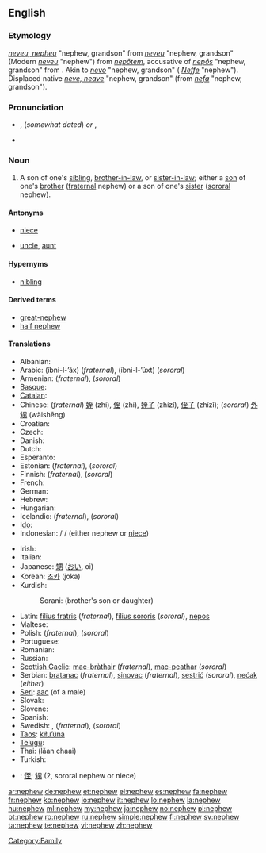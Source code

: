 ==English==

===Etymology===
{{etyl|enm}} ''[[neveu#Middle English|neveu, nepheu]]'' "nephew, grandson" from {{etyl|fro}} ''[[neveu#Old French|neveu]]'' "nephew, grandson" (Modern {{fr}} ''[[neveu#French|neveu]]'' "nephew") from {{etyl|la}} ''[[nepotem|nepōtem]]'', accusative of ''[[nepos|nepōs]]'' "nephew, grandson" from {{proto|Indo-European|nepot-|grandchild, sister's son|lang=en}}. Akin to {{etyl|goh|-}} ''[[nevo#Old High German|nevo]]'' "nephew, grandson" ({{etyl|de|-}} ''[[Neffe#German|Neffe]]'' "nephew"). Displaced native {{enm}} ''[[neve#Middle English|neve, neave]]'' "nephew, grandson" (from {{ang}} ''[[nefa#Old English|nefa]]'' "nephew, grandson").

===Pronunciation===
* {{a|RP}} {{IPA|/ˈnɛv.ju/}}, {{SAMPA|/nEvju/}} (''somewhat dated'') ''or'' {{IPA|/ˈnɛf.ju/}}, {{SAMPA|/nEfju/}}
* {{audio|en-us-nephew.ogg|Audio (US)}}

===Noun===
{{wikipedia}}
{{en-noun}}

# A son of one's [[sibling]], [[brother-in-law]], or [[sister-in-law]]; either a [[son]] of one's [[brother]] ([[fraternal]] nephew) or a son of one's [[sister]] ([[sororal]] nephew).

====Antonyms====
* {{italbrac|with regards to gender}} [[niece]]
* {{italbrac|with regards to ancestry}} [[uncle]], [[aunt]]

====Hypernyms====
* [[nibling]]

====Derived terms====
* [[great-nephew]]
* [[half nephew]]

====Translations====
{{trans-top|fraternal or sororal nephew}}
* Albanian: {{t-|sq|nip|m|xs=Albanian}}
* Arabic: {{Arab|[[ابن الاخ]]}} (íbni-l-’áx) {{m}} (''fraternal''), {{Arab|[[ابن الاخت]]}} (íbni-l-’úxt) {{m}} (''sororal'')
* Armenian: {{t-|hy|եղբորորդի|tr=eġborordi}} (''fraternal''), {{t-|hy|քրոջ որդի|tr=k'roǰ ordi}} (''sororal'')
* [[Basque]]: {{t|eu|iloba|xs=Basque}}
* [[Catalan]]: {{t|ca|nebot|m}}
* Chinese: (''fraternal'') [[姪]] (zhí), [[侄]] (zhí), [[姪子]] (zhízǐ), [[侄子]] (zhízǐ); (''sororal'') [[外甥]] (wàishēng)
* Croatian: {{t|hr|sinovac}}
* Czech: {{t+|cs|synovec|m}}
* Danish: {{t-|da|nevø|c}}
* Dutch: {{t+|nl|neef|m}}
* Esperanto: {{t-|eo|nevo|xs=Esperanto}}
* Estonian: {{t-|et|vennapoeg}} (''fraternal''), {{t-|et|õepoeg}} (''sororal'')
* Finnish: {{t-|fi|veljenpoika}} (''fraternal''), {{t-|fi|sisarenpoika}} (''sororal'')
* French: {{t+|fr|neveu|m}}
* German: {{t+|de|Neffe|m}}
* Hebrew: {{t-|he|אחיין|tr=akhyán|m}}
* Hungarian: {{t+|hu|unokaöcs}}
* Icelandic: {{t+|is|bróðursonur|m}}  (''fraternal''),  {{t+|is|systursonur|m}} (''sororal'')
* [[Ido]]: {{t+|io|nevulo|xs=Ido}}
* Indonesian: {{t|id|keponakan|xs=Indonesian}} / {{t|id|kemenakan|xs=Indonesian}} / {{t|id|misan|xs=Indonesian}} (either nephew or [[niece]])
{{trans-mid}}
* Irish: {{t-|ga|nia|m|xs=Irish}}
* Italian: {{t+|it|nipote|m}}
* Japanese: [[甥]] ([[おい]], oi)
* Korean: [[조카]] (joka)
* Kurdish:
*: Sorani: {{t|ku|برازا|tr=birazá|sc=ku-Arab}} (brother's son or daughter)
* Latin: [[filius fratris]] (''fraternal''), [[filius sororis]] (''sororal''), [[nepos]]
* Maltese: {{t|mt|nepputi|m|xs=Maltese}}
* Polish: {{t+|pl|bratanek|m}} (''fraternal''), {{t+|pl|siostrzeniec|m}} (''sororal'')
* Portuguese: {{t+|pt|sobrinho|m}}
* Romanian: {{t-|ro|nepot|m}}
* Russian: {{t+|ru|племянник|m|tr=plemjánnik}}
* [[Scottish Gaelic]]: [[mac-bràthair]] {{m}} (''fraternal''),  [[mac-peathar]] {{m}} (''sororal'')
* Serbian: [[bratanac]] (''fraternal''), [[sinovac]] (''fraternal''), [[sestrić]] (''sororal''), [[nećak]] (''either'')
* [[Seri]]: [[aac]] (of a male)
* Slovak: {{t-|sk|synovec|m}}
* Slovene: {{t+|sl|nečak|m}}
* Spanish: {{t+|es|sobrino|m}}
* Swedish: {{t+|sv|nevö|c}}, {{t+|sv|brorson|c}} (''fraternal''), {{t+|sv|systerson|c}} (''sororal'')
* [[Taos]]: [[kìłu’úna]]
* [[Telugu]]: {{t|te|మేనల్లుడు}}
* Thai: {{Thai|[[หลานชาย]]}} (lăan chaai)
* Turkish: {{t+|tr|yeğen}}
{{trans-bottom}}

{{checktrans-top}}
* {{ttbc|CJKV Characters}}: [[侄]]; [[甥]] (2, sororal nephew or niece)
{{checktrans-bottom}}

[[Category:Family]]

[[ar:nephew]]
[[de:nephew]]
[[et:nephew]]
[[el:nephew]]
[[es:nephew]]
[[fa:nephew]]
[[fr:nephew]]
[[ko:nephew]]
[[io:nephew]]
[[it:nephew]]
[[lo:nephew]]
[[la:nephew]]
[[hu:nephew]]
[[ml:nephew]]
[[my:nephew]]
[[ja:nephew]]
[[no:nephew]]
[[pl:nephew]]
[[pt:nephew]]
[[ro:nephew]]
[[ru:nephew]]
[[simple:nephew]]
[[fi:nephew]]
[[sv:nephew]]
[[ta:nephew]]
[[te:nephew]]
[[vi:nephew]]
[[zh:nephew]]